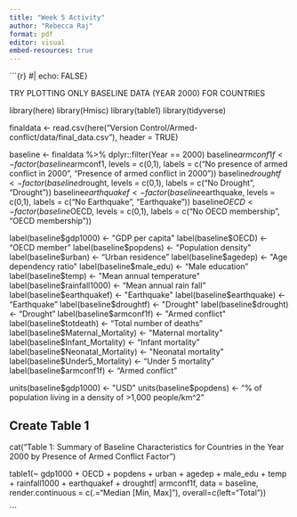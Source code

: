```yaml
---
title: "Week 5 Activity"
author: "Rebecca Raj"
format: pdf
editor: visual
embed-resources: true
---
```


```{r} #| echo: FALSE}

############ TRY PLOTTING ONLY BASELINE DATA (YEAR 2000) FOR COUNTRIES ###########

library(here)
library(Hmisc)
library(table1)
library(tidyverse)

finaldata <- read.csv(here("Version Control/Armed-conflict/data/final_data.csv"), header = TRUE)

baseline <- finaldata %>%
  dplyr::filter(Year == 2000)
baseline$armconf1f <- factor(baseline$armconf1, levels = c(0,1), 
                             labels = c("No presence of armed conflict in 2000", "Presence of armed conflict in 2000"))
baseline$droughtf <- factor(baseline$drought, levels = c(0,1), 
                            labels = c("No Drought", "Drought"))
baseline$earthquakef <- factor(baseline$earthquake, levels = c(0,1), 
                               labels = c("No Earthquake", "Earthquake"))
baseline$OECD <- factor(baseline$OECD, levels = c(0,1), 
                        labels = c("No OECD membership", "OECD membership"))


label(baseline$gdp1000)       <- "GDP per capita"
label(baseline$OECD)          <- "OECD member"
label(baseline$popdens)       <- "Population density"
label(baseline$urban)         <- "Urban residence"
label(baseline$agedep)        <- "Age dependency ratio"
label(baseline$male_edu)      <- "Male education"
label(baseline$temp)          <- "Mean annual temperature"
label(baseline$rainfall1000)  <- "Mean annual rain fall"
label(baseline$earthquakef)   <- "Earthquake"
label(baseline$earthquake)    <- "Earthquake"
label(baseline$droughtf)      <- "Drought"
label(baseline$drought)       <- "Drought"
label(baseline$armconf1f)     <- "Armed conflict"
label(baseline$totdeath)      <- "Total number of deaths"
label(baseline$Maternal_Mortality)        <- "Maternal mortality"
label(baseline$Infant_Mortality)        <- "Infant mortality"
label(baseline$Neonatal_Mortality)        <- "Neonatal mortality"
label(baseline$Under5_Mortality)        <- "Under 5 mortality"
label(baseline$armconf1f)     <- "Armed conflict"


units(baseline$gdp1000)       <- "USD"
units(baseline$popdens) <- "% of population living in 
a density of >1,000 people/km^2"

## Create Table 1 #######

cat("Table 1: Summary of Baseline Characteristics for Countries in the Year 2000 by Presence of Armed Conflict Factor\n")

table1(~ gdp1000 + OECD + popdens + urban + agedep + male_edu + 
         temp + rainfall1000 + earthquakef + droughtf| armconf1f, 
       data = baseline,
        render.continuous = c(.="Median [Min, Max]"),
       overall=c(left="Total"))



```
